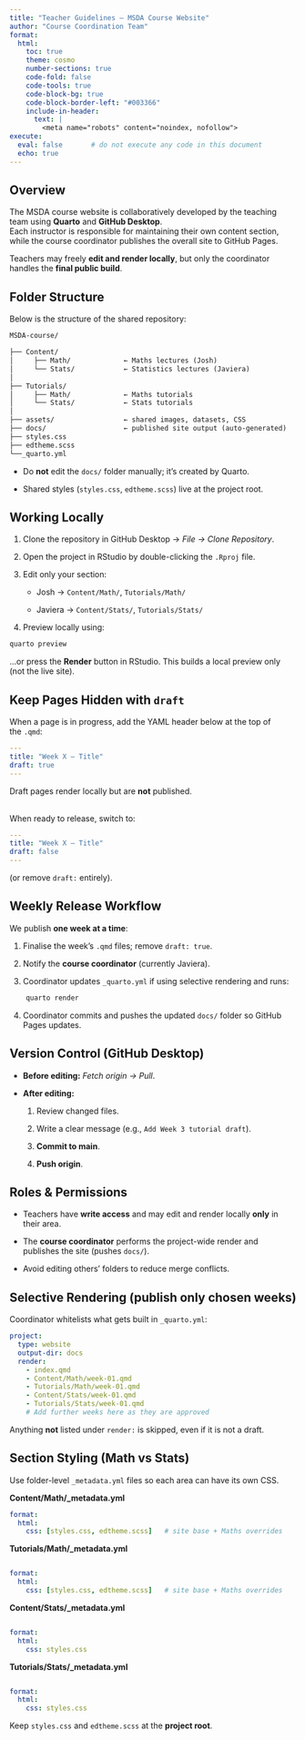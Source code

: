 ```yaml
---
title: "Teacher Guidelines – MSDA Course Website"
author: "Course Coordination Team"
format:
  html:
    toc: true
    theme: cosmo
    number-sections: true
    code-fold: false
    code-tools: true
    code-block-bg: true
    code-block-border-left: "#003366"
    include-in-header:
      text: |
        <meta name="robots" content="noindex, nofollow">
execute:
  eval: false       # do not execute any code in this document
  echo: true
---
```


## Overview

The MSDA course website is collaboratively developed by the teaching team using **Quarto** and **GitHub Desktop**.\
Each instructor is responsible for maintaining their own content section, while the course coordinator publishes the overall site to GitHub Pages.

Teachers may freely **edit and render locally**, but only the coordinator handles the **final public build**.

## Folder Structure

Below is the structure of the shared repository:

``` txt
MSDA-course/ 

├── Content/ 
│     ├── Math/             ← Maths lectures (Josh) 
│     └── Stats/            ← Statistics lectures (Javiera) 
│
├── Tutorials/ 
│     ├── Math/             ← Maths tutorials
│     └── Stats/            ← Stats tutorials
│
├── assets/                 ← shared images, datasets, CSS 
├── docs/                   ← published site output (auto-generated) 
├── styles.css
├── edtheme.scss 
└──_quarto.yml
```

-   Do **not** edit the `docs/` folder manually; it’s created by Quarto.

-   Shared styles (`styles.css`, `edtheme.scss`) live at the project root.

## Working Locally

1.  Clone the repository in GitHub Desktop → *File → Clone Repository*.

2.  Open the project in RStudio by double-clicking the `.Rproj` file.

3.  Edit only your section:

    -   Josh → `Content/Math/`, `Tutorials/Math/`

    -   Javiera → `Content/Stats/`, `Tutorials/Stats/`

4.  Preview locally using:

``` bash
quarto preview
```

…or press the **Render** button in RStudio. This builds a local preview only (not the live site).

## Keep Pages Hidden with `draft`

When a page is in progress, add the YAML header below at the top of the `.qmd`:

``` yaml
---
title: "Week X – Title"
draft: true
---
```

Draft pages render locally but are **not** published.

\
When ready to release, switch to:

```yaml

---
title: "Week X – Title"
draft: false
---

```

(or remove `draft:` entirely).

## Weekly Release Workflow

We publish **one week at a time**:

1.  Finalise the week’s `.qmd` files; remove `draft: true`.

2.  Notify the **course coordinator** (currently Javiera).

3.  Coordinator updates `_quarto.yml` if using selective rendering and runs:

``` bash
    quarto render
```

4.  Coordinator commits and pushes the updated `docs/` folder so GitHub Pages updates.

## Version Control (GitHub Desktop)

-   **Before editing:** *Fetch origin → Pull*.

-   **After editing:**

    1.  Review changed files.

    2.  Write a clear message (e.g., `Add Week 3 tutorial draft`).

    3.  **Commit to main**.

    4.  **Push origin**.

## Roles & Permissions

-   Teachers have **write access** and may edit and render locally **only** in their area.

-   The **course coordinator** performs the project-wide render and publishes the site (pushes `docs/`).

-   Avoid editing others’ folders to reduce merge conflicts.

## Selective Rendering (publish only chosen weeks)

Coordinator whitelists what gets built in `_quarto.yml`:

``` yaml
project:
  type: website
  output-dir: docs
  render:
    - index.qmd
    - Content/Math/week-01.qmd
    - Tutorials/Math/week-01.qmd
    - Content/Stats/week-01.qmd
    - Tutorials/Stats/week-01.qmd
    # Add further weeks here as they are approved
```

Anything **not** listed under `render:` is skipped, even if it is not a draft.

## Section Styling (Math vs Stats)

Use folder-level `_metadata.yml` files so each area can have its own CSS.

**Content/Math/\_metadata.yml**

``` yaml
format:
  html:
    css: [styles.css, edtheme.scss]   # site base + Maths overrides
```

**Tutorials/Math/\_metadata.yml**

``` yaml

format:
  html:
    css: [styles.css, edtheme.scss]   # site base + Maths overrides
```

**Content/Stats/\_metadata.yml**

``` yaml

format:
  html:
    css: styles.css
```

**Tutorials/Stats/\_metadata.yml**

``` yaml

format:
  html:
    css: styles.css
```

Keep `styles.css` and `edtheme.scss` at the **project root**.
